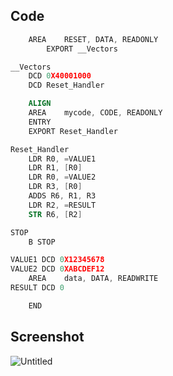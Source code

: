 ## Code

```nasm
	AREA	RESET, DATA, READONLY
		EXPORT __Vectors

__Vectors
	DCD 0X40001000
	DCD Reset_Handler

	ALIGN
	AREA	mycode, CODE, READONLY
	ENTRY
	EXPORT Reset_Handler

Reset_Handler
	LDR R0, =VALUE1
	LDR R1, [R0]
	LDR R0, =VALUE2
	LDR R3, [R0]
	ADDS R6, R1, R3
	LDR R2, =RESULT
	STR R6, [R2]

STOP
	B STOP

VALUE1 DCD 0X12345678
VALUE2 DCD 0XABCDEF12
	AREA	data, DATA, READWRITE
RESULT DCD 0

	END
```

## Screenshot

![Untitled](https://prod-files-secure.s3.us-west-2.amazonaws.com/da3a4f3a-a694-4c1d-bcb4-b25d50a7db8e/453590eb-0bde-4a9d-88cd-0c9ba3996b13/Untitled.png)
